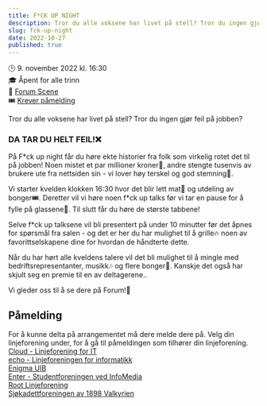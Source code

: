 ```yaml
---
title: F*CK UP NIGHT
description: Tror du alle voksene har livet på stell? Tror du ingen gjør feil på jobben? DA TAR DU HELT FEIL! Delta på F*ck Up Night 9. november
slug: fck-up-night
date: 2022-10-27
published: true
---
```


🕒 9. november 2022 kl. 16:30<br />
🎓 Åpent for alle trinn<br />
📍 [Forum Scene](https://goo.gl/maps/8PLbYTcDDj1AHciw8)<br />
🎟 [Krever påmelding](#pamelding)<br />

Tror du alle voksene har livet på stell? Tror du ingen gjør feil på jobben?

### **DA TAR DU HELT FEIL!❌**

På F\*ck up night får du høre ekte historier fra folk som virkelig rotet det til på jobben! Noen mistet et par millioner kroner💸, andre stengte tusenvis av brukere ute fra nettsiden sin - vi lover høy terskel og god stemning🕺.

Vi starter kvelden klokken 16:30 hvor det blir lett mat🌯 og utdeling av bonger🎟. Deretter vil vi høre noen f\*ck up talks før vi tar en pause for å fylle på glassene🍻. Til slutt får du høre de største tabbene!

Selve f\*ck up talksene vil bli presentert på under 10 minutter før det åpnes for spørsmål fra salen - og det er her du har mulighet til å grille🔥 noen av favorittselskapene dine for hvordan de håndterte dette.

Når du har hørt alle kveldens talere vil det bli mulighet til å mingle med bedriftsrepresentanter, musikk🎶 og flere bonger🥂. Kanskje det også har skjult seg en premie til en av deltagerene..

Vi gleder oss til å se dere på Forum!🕺

<h2 id="pamelding">Påmelding</h2>

For å kunne delta på arrangementet må dere melde dere på. Velg din linjeforening under, for å gå til påmeldingen som tilhører din linjeforening.<br />
[Cloud - Linjeforening for IT](https://pameldinger.no/e/rloyjf)<br />
[echo - Linjeforeningen for informatikk](https://echo.uib.no/event/fck-up-night)<br />
[Enigma UIB](https://pameldinger.no/e/rloyjf)<br />
[Enter - Studentforeningen ved InfoMedia](https://pameldinger.no/e/rloyjf)<br />
[Root Linjeforening](https://pameldinger.no/e/rloyjf)<br />
[Sjøkadettforeningen av 1898 Valkyrien](https://pameldinger.no/e/rloyjf)
